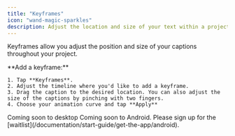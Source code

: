 ```yaml
---
title: "Keyframes"
icon: "wand-magic-sparkles"
description: Adjust the location and size of your text within a project
---
```


Keyframes allow you adjust the position and size of your captions throughout your project.

<Tabs>
  <Tab title="iOS">
    **Add a keyframe:**

    1. Tap **Keyframes**.
    2. Adjust the timeline where you'd like to add a keyframe.
    3. Drag the caption to the desired location. You can also adjust the size of the captions by pinching with two fingers.
    4. Choose your animation curve and tap **Apply**

  </Tab>
  <Tab title="Desktop">
    Coming soon to desktop
  </Tab>
  <Tab title="Android">
        Coming soon to Android. Please sign up for the [waitlist](/documentation/start-guide/get-the-app/android).
    </Tab>
</Tabs>
